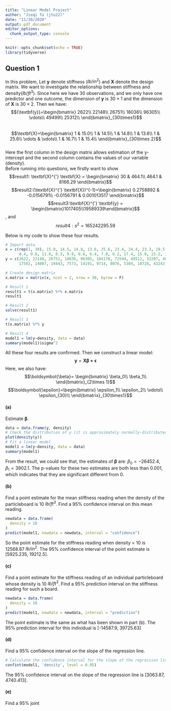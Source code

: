 ```yaml
---
title: "Linear Model Project"
author: "Jieqi Tu (jtu22)"
date: "11/30/2020"
output: pdf_document
editor_options: 
  chunk_output_type: console
---
```


```r
knitr::opts_chunk$set(echo = TRUE)
library(tidyverse)
```

## Question 1
In this problem, Let $\textbf{y}$ denote stiffness ($lb/in^2$) and $\textbf{X}$ denote the design matrix. We want to investigate the relationship between stiffness and density($lb/ft^3$). Since here we have 30 observations, and we only have one predictor and one outcome, the dimension of $\textbf{y}$ is $30\times 1$ and the dimension of $\textbf{X}$ is $30 \times 2$.
Then we have:
$${\textbf{y}}=\begin{bmatrix} 
2622\\ 22148\\ 26751\\ 18036\\ 96305\\ \vdots\\ 49499\\ 25312\\
\end{bmatrix}_{30\times1}$$\
$$\textbf{X}=\begin{bmatrix} 
1 & 15.0\\ 1 & 14.5\\ 1 & 14.8\\ 1 & 13.6\\ 1 & 25.6\\ \vdots & \vdots\\ 1 & 16.7\\ 1 & 15.4\\
\end{bmatrix}_{30\times 2}$$\
Here the first column in the design matrix allows estimation of the y-intercept and the second column contains the values of our variable (density).\
Before running into questions, we firstly want to show $$result1: \textbf{X}^{'} \textbf{X} = \begin{bmatrix} 
30 & 464.1\\ 464.1 & 8166.29 \end{bmatrix}$$
$$result2:(\textbf{X}^{'} \textbf{X})^{-1}=\begin{bmatrix} 
0.2758892 & -0.0156791\\ -0.0156791 & 0.001013517 \end{bmatrix}$$
$$result3:\textbf{X}^{'} \textbf{y} = \begin{bmatrix}1017405\\19589339\end{bmatrix}$$, and $$result 4:s^2=165242295.59$$

Below is my code to show these four results.
```r
# Import data
x = c(rep(1, 30), 15.0, 14.5, 14.8, 13.6, 25.6, 23.4, 24.4, 23.3, 19.5, 21.2, 22.8, 21.7, 19.8, 21.3, 9.5,
      8.4, 9.8, 11.0, 8.3, 9.9, 8.6, 6.4, 7.0, 8.2, 17.4, 15.0, 15.2, 16.4, 16.7, 15.4)
y = c(2622, 22148, 26751, 18036, 96305, 104170, 72594, 49512, 32207, 48218, 70453, 47661, 38138, 54045, 14814,
      17502, 14007, 19443, 7573, 14191, 9714, 8076, 5304, 10728, 43243, 25319, 28028, 41792, 49499, 25312)

# Create design matrix
x.matrix = matrix(x, ncol = 2, nrow = 30, byrow = F)

# Result 1
result1 = t(x.matrix) %*% x.matrix
result1

# Result 2
solve(result1)

# Result 3
t(x.matrix) %*% y

# Result 4
model1 = lm(y~density, data = data)
summary(model1)$sigma^2
```

All these four results are confirmed. Then we construct a linear model:
$$\textbf{y}=\mathbf{X} \boldsymbol{\beta + \epsilon}$$
Here, we also have:
$$\boldsymbol{\beta}=
\begin{bmatrix} 
\beta_0\\ \beta_1\\
\end{bmatrix}_{2\times 1}$$
$$\boldsymbol{\epsilon}=\begin{bmatrix} 
\epsilon_1\\ \epsilon_2\\  \vdots\\  \epsilon_{30}\\
\end{bmatrix}_{30\times1}$$

#### (a)
Estimate $\boldsymbol{\beta}$.
```r
data = data.frame(y, density)
# Check the distribution of y (it is approximately normally-distributed)
plot(density(y))
# Fit a linear model
model1 = lm(y~density, data = data)
summary(model1)
```

From the result, we could see that, the estimates of $\boldsymbol{\beta}$ are: $\beta_0=-26452.4,\beta_1=3902.1$. The p-values for these two estimates are both less than 0.001, which indicates that they are significant different from 0.

#### (b)
Find a point estimate for the mean stiffness reading when the density of the particleboard is 10 $lb/ft^3$. Find a 95% confidence interval on this mean reading.
```r
newdata = data.frame(
  density = 10
)
predict(model1, newdata = newdata, interval = "confidence")
```
So the point estimate for the stiffness reading when density = 10 is 12568.87 $lb/in^2$.
The 95% confidence interval of the point estimate is [5925.235, 19212.5].

#### (c)
Find a point estimate for the stiffness reading of an individual particleboard whose density is 10 $lb/ft^3$. Find a 95% prediction interval on the stiffness reading for such a board.
```r
newdata = data.frame(
  density = 10
)
predict(model1, newdata = newdata, interval = "prediction")
```
The point estimate is the same as what has been shown in part (b). The 95% prediction interval for this individual is [-14587.9, 39725.63]

#### (d)
Find a 95% confidence interval on the slope of the regression line.
```r
# Calculate the confidence interval for the slope of the regression line
confint(model1, 'density', level = 0.95)
```
The 95% confidence interval on the slope of the regression line is [3063.87, 4740.413].

#### (e)
Find a 95% joint 
